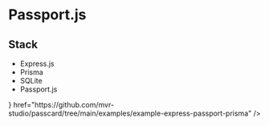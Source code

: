 
<Title description="How to use Passcard with Passport.js">Passport.js</Title>

# Passport.js

## Stack

- Express.js
- Prisma
- SQLite
- Passport.js

<Cards>
  <Card
    title="Source Code"
    icon={<TbBrandGithub size="1.5rem" />}
    href="https://github.com/mvr-studio/passcard/tree/main/examples/example-express-passport-prisma"
  />
</Cards>
